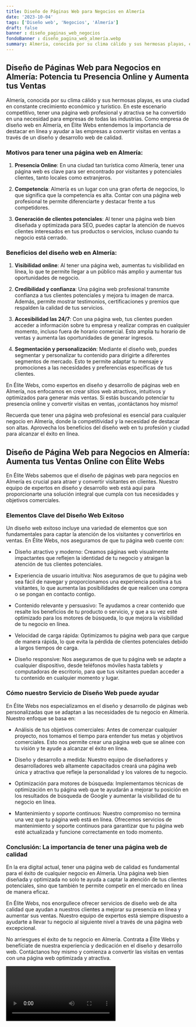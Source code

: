```yaml
---
title: Diseño de Páginas Web para Negocios en Almería
date: '2023-10-04'
tags: ['Diseño web', 'Negocios', 'Almería']
draft: false
banner : diseño_paginas_web_negocios
fondoBanner : diseño_pagina_web_almería.webp
summary: Almería, conocida por su clima cálido y sus hermosas playas, es una ciudad en constante crecimiento económico y turístico. En este escenario competitivo, tener una página web profesional y atractiva se ha convertido en una necesidad para empresas de todas las industrias. Como empresa de diseño web en Almería, en Élite Webs entendemos la importancia de destacar en línea y ayudar a las empresas a convertir visitas en ventas a través de un diseño y desarrollo web de calidad.
---
```


## Diseño de Páginas Web para Negocios en Almería: Potencia tu Presencia Online y Aumenta tus Ventas

Almería, conocida por su clima cálido y sus hermosas playas, es una ciudad en constante crecimiento económico y turístico. En este escenario competitivo, tener una página web profesional y atractiva se ha convertido en una necesidad para empresas de todas las industrias. Como empresa de diseño web en Almería, en Élite Webs entendemos la importancia de destacar en línea y ayudar a las empresas a convertir visitas en ventas a través de un diseño y desarrollo web de calidad.

### Motivos para tener una página web en Almería:

1. **Presencia Online**: En una ciudad tan turística como Almería, tener una página web es clave para ser encontrado por visitantes y potenciales clientes, tanto locales como extranjeros.

2. **Competencia**: Almería es un lugar con una gran oferta de negocios, lo que significa que la competencia es alta. Contar con una página web profesional te permite diferenciarte y destacar frente a tus competidores.

3. **Generación de clientes potenciales**: Al tener una página web bien diseñada y optimizada para SEO, puedes captar la atención de nuevos clientes interesados en tus productos o servicios, incluso cuando tu negocio está cerrado.

### Beneficios del diseño web en Almería:

1. **Visibilidad online**: Al tener una página web, aumentas tu visibilidad en línea, lo que te permite llegar a un público más amplio y aumentar tus oportunidades de negocio.

2. **Credibilidad y confianza**: Una página web profesional transmite confianza a tus clientes potenciales y mejora tu imagen de marca. Además, permite mostrar testimonios, certificaciones y premios que respalden la calidad de tus servicios.

3. **Accesibilidad las 24/7**: Con una página web, tus clientes pueden acceder a información sobre tu empresa y realizar compras en cualquier momento, incluso fuera de horario comercial. Esto amplía tu horario de ventas y aumenta las oportunidades de generar ingresos.

4. **Segmentación y personalización**: Mediante el diseño web, puedes segmentar y personalizar tu contenido para dirigirte a diferentes segmentos de mercado. Esto te permite adaptar tu mensaje y promociones a las necesidades y preferencias específicas de tus clientes.

En Élite Webs, como expertos en diseño y desarrollo de páginas web en Almería, nos enfocamos en crear sitios web atractivos, intuitivos y optimizados para generar más ventas. Si estás buscando potenciar tu presencia online y convertir visitas en ventas, ¡contáctanos hoy mismo!

Recuerda que tener una página web profesional es esencial para cualquier negocio en Almería, donde la competitividad y la necesidad de destacar son altas. Aprovecha los beneficios del diseño web en tu profesión y ciudad para alcanzar el éxito en línea.

<GifSeo />

<Cta />

## Diseño de Página Web para Negocios en Almería: Aumenta tus Ventas Online con Élite Webs

En Élite Webs sabemos que el diseño de páginas web para negocios en Almería es crucial para atraer y convertir visitantes en clientes. Nuestro equipo de expertos en diseño y desarrollo web está aquí para proporcionarte una solución integral que cumpla con tus necesidades y objetivos comerciales.

### Elementos Clave del Diseño Web Exitoso

Un diseño web exitoso incluye una variedad de elementos que son fundamentales para captar la atención de los visitantes y convertirlos en ventas. En Élite Webs, nos aseguramos de que tu página web cuente con:

- Diseño atractivo y moderno: Creamos páginas web visualmente impactantes que reflejen la identidad de tu negocio y atraigan la atención de tus clientes potenciales.

- Experiencia de usuario intuitiva: Nos aseguramos de que tu página web sea fácil de navegar y proporcionamos una experiencia positiva a tus visitantes, lo que aumenta las posibilidades de que realicen una compra o se pongan en contacto contigo.

- Contenido relevante y persuasivo: Te ayudamos a crear contenido que resalte los beneficios de tu producto o servicio, y que a su vez esté optimizado para los motores de búsqueda, lo que mejora la visibilidad de tu negocio en línea.

- Velocidad de carga rápida: Optimizamos tu página web para que cargue de manera rápida, lo que evita la pérdida de clientes potenciales debido a largos tiempos de carga.

- Diseño responsive: Nos aseguramos de que tu página web se adapte a cualquier dispositivo, desde teléfonos móviles hasta tablets y computadoras de escritorio, para que tus visitantes puedan acceder a tu contenido en cualquier momento y lugar.

### Cómo nuestro Servicio de Diseño Web puede ayudar

En Élite Webs nos especializamos en el diseño y desarrollo de páginas web personalizadas que se adaptan a las necesidades de tu negocio en Almería. Nuestro enfoque se basa en:

- Análisis de tus objetivos comerciales: Antes de comenzar cualquier proyecto, nos tomamos el tiempo para entender tus metas y objetivos comerciales. Esto nos permite crear una página web que se alinee con tu visión y te ayude a alcanzar el éxito en línea.

- Diseño y desarrollo a medida: Nuestro equipo de diseñadores y desarrolladores web altamente capacitados creará una página web única y atractiva que refleje la personalidad y los valores de tu negocio.

- Optimización para motores de búsqueda: Implementamos técnicas de optimización en tu página web que te ayudarán a mejorar tu posición en los resultados de búsqueda de Google y aumentar la visibilidad de tu negocio en línea.

- Mantenimiento y soporte continuos: Nuestro compromiso no termina una vez que tu página web está en línea. Ofrecemos servicios de mantenimiento y soporte continuos para garantizar que tu página web esté actualizada y funcione correctamente en todo momento.

### Conclusión: La importancia de tener una página web de calidad

En la era digital actual, tener una página web de calidad es fundamental para el éxito de cualquier negocio en Almería. Una página web bien diseñada y optimizada no solo te ayuda a captar la atención de tus clientes potenciales, sino que también te permite competir en el mercado en línea de manera eficaz.

En Élite Webs, nos enorgullece ofrecer servicios de diseño web de alta calidad que ayudan a nuestros clientes a mejorar su presencia en línea y aumentar sus ventas. Nuestro equipo de expertos está siempre dispuesto a ayudarte a llevar tu negocio al siguiente nivel a través de una página web excepcional.

No arriesgues el éxito de tu negocio en Almería. Contrata a Élite Webs y benefíciate de nuestra experiencia y dedicación en el diseño y desarrollo web. Contáctanos hoy mismo y comienza a convertir las visitas en ventas con una página web optimizada y atractiva.

<Video />

<CtaBot job='Negocios' city='Almería'/>

<Gmaps query='Almería+españa+maps' />